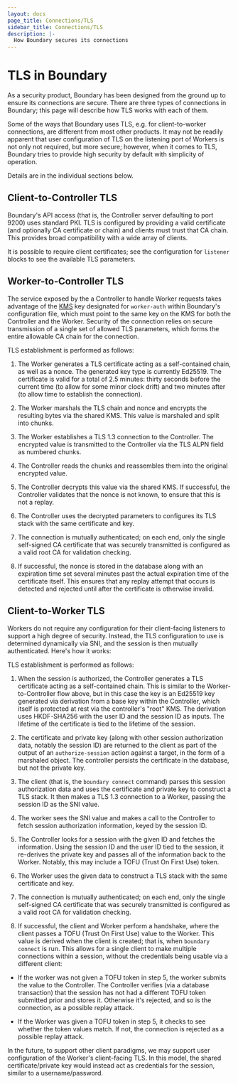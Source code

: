 ```yaml
---
layout: docs
page_title: Connections/TLS
sidebar_title: Connections/TLS
description: |-
  How Boundary secures its connections
---
```


# TLS in Boundary

As a security product, Boundary has been designed from the ground up to ensure
its connections are secure. There are three types of connections in Boundary;
this page will describe how TLS works with each of them.

Some of the ways that Boundary uses TLS, e.g. for client-to-worker connections,
are different from most other products. It may not be readily apparent that user
configuration of TLS on the listening port of Workers is not only not required,
but more secure; however, when it comes to TLS, Boundary tries to provide high
security by default with simplicity of operation.

Details are in the individual sections below.

## Client-to-Controller TLS

Boundary's API access (that is, the Controller server defaulting to port 9200)
uses standard PKI. TLS is configured by providing a valid certificate (and
optionally CA certificate or chain) and clients must trust that CA chain. This
provides broad compatibility with a wide array of clients.

It is possible to require client certificates; see the configuration for
`listener` blocks to see the available TLS parameters.

## Worker-to-Controller TLS

The service exposed by the a Controller to handle Worker requests takes
advantage of the [KMS](/docs/concepts/security/data-encryption) key designated
for `worker-auth` within Boundary's configuration file, which must point to the
same key on the KMS for both the Controller and the Worker. Security of the
connection relies on secure transmission of a single set of allowed TLS
parameters, which forms the entire allowable CA chain for the connection.

TLS establishment is performed as follows:

1. The Worker generates a TLS certificate acting as a self-contained chain, as
   well as a nonce. The generated key type is currently Ed25519. The certificate is
   valid for a total of 2.5 minutes: thirty seconds before the current time (to
   allow for some minor clock drift) and two minutes after (to allow time to
   establish the connection).

2. The Worker marshals the TLS chain and nonce and encrypts the resulting bytes
   via the shared KMS. This value is marshaled and split into chunks.

3. The Worker establishes a TLS 1.3 connection to the Controller. The encrypted
   value is transmitted to the Controller via the TLS ALPN field as numbered
   chunks.

4. The Controller reads the chunks and reassembles them into the original
   encrypted value.

5. The Controller decrypts this value via the shared KMS. If successful, the
   Controller validates that the nonce is not known, to ensure that this is not a
   replay.

6. The Controller uses the decrypted parameters to configures its TLS stack with
   the same certificate and key.

7. The connection is mutually authenticated; on each end, only the single
   self-signed CA certificate that was securely transmitted is configured as a
   valid root CA for validation checking.

8. If successful, the nonce is stored in the database along with an expiration
   time set several minutes past the actual expiration time of the certificate
   itself. This ensures that any replay attempt that occurs is detected and
   rejected until after the certificate is otherwise invalid.

## Client-to-Worker TLS

Workers do not require any configuration for their client-facing listeners to
support a high degree of security. Instead, the TLS configuration to use is
determined dynamically via SNI, and the session is then mutually authenticated.
Here's how it works:

TLS establishment is performed as follows:

1. When the session is authorized, the Controller generates a TLS certificate
   acting as a self-contained chain. This is similar to the Worker-to-Controller
   flow above, but in this case the key is an Ed25519 key generated via derivation
   from a base key within the Controller, which itself is protected at rest via the
   controller's "root" KMS. The derivation uses HKDF-SHA256 with the user ID and
   the session ID as inputs. The lifetime of the certificate is tied to the
   lifetime of the session.

2. The certificate and private key (along with other session authorization data,
   notably the session ID) are returned to the client as part of the output of an
   `authorize-session` action against a target, in the form of a marshaled object.
   The controller persists the certificate in the database, but not the private
   key.

3. The client (that is, the `boundary connect` command) parses this session
   authorization data and uses the certificate and private key to construct a TLS
   stack. It then makes a TLS 1.3 connection to a Worker, passing the session ID as
   the SNI value.

4. The worker sees the SNI value and makes a call to the Controller to fetch
   session authorization information, keyed by the session ID.

5. The Controller looks for a session with the given ID and fetches the
   information. Using the session ID and the user ID tied to the session, it
   re-derives the private key and passes all of the information back to the Worker.
   Notably, this may include a TOFU (Trust On First Use) token.

6. The Worker uses the given data to construct a TLS stack with the same
   certificate and key.

7. The connection is mutually authenticated; on each end, only the single
   self-signed CA certificate that was securely transmitted is configured as a
   valid root CA for validation checking.

8. If successful, the client and Worker perform a handshake, where the client
   passes a TOFU (Trust On First Use) value to the Worker. This value is derived
   when the client is created; that is, when `boundary connect` is run. This allows
   for a single client to make multiple connections within a session, without the
   credentials being usable via a different client:

- If the worker was not given a TOFU token in step 5, the worker submits the
  value to the Controller. The Controller verifies (via a database transaction)
  that the session has not had a different TOFU token submitted prior and stores
  it. Otherwise it's rejected, and so is the connection, as a possible replay
  attack.

- If the Worker was given a TOFU token in step 5, it checks to see whether the
  token values match. If not, the connection is rejected as a possible replay
  attack.

In the future, to support other client paradigms, we may support user
configuration of the Worker's client-facing TLS. In this model, the shared
certificate/private key would instead act as credentials for the session,
similar to a username/password.
